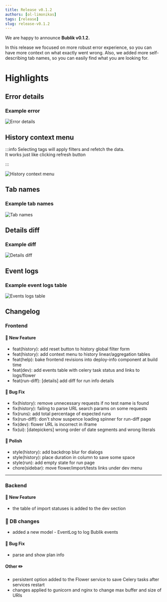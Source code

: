 ```yaml
---
title: Release v0.1.2
authors: [ol-limonikas]
tags: [release]
slug: release-v0.1.2
---
```


We are happy to announce **Bublik v0.1.2.**

In this release we focused on more robust error experience, so you can have more context on what exactly went wrong.
Also, we added more self-describing tab names, so you can easily find what you are looking for.

<!--truncate-->

# Highlights

## Error details

### Example error

![Error details](./img/history-error.png)

## History context menu

:::info
Selecting tags will apply filters and refetch the data. <br/>
It works just like clicking refresh button

:::

![History context menu](./img/history-context-menu.png)

## Tab names

### Example tab names

![Tab names](./img/tabs.png)

## Details diff

### Example diff

![Details diff](./img/details-diff.png)

## Event logs

### Example event logs table

![Events logs table](./img/event-log.png)

## Changelog

### Frontend

#### 🚀 New Feature

- feat(history): add reset button to history global filter form
- feat(history): add context menu to history linear/aggregation tables
- feat(help): bake frontend revisions into deploy-info component at build time
- feat(dev): add events table with celery task status and links to logs/flower
- feat(run-diff): [details] add diff for run info details

#### 🐛 Bug Fix

- fix(history): remove unnecessary requests if no test name is found
- fix(history): failing to parse URL search params on some requests
- fix(runs): add total percentage of expected runs
- fix(run-diff): don't show suspence loading spinner for run-diff page
- fix(dev): flower URL is incorrect in iframe
- fix(ui): [datepickers] wrong order of date segments and wrong literals

#### 💅 Polish

- style(history): add backdrop blur for dialogs
- style(history): place duration in column to save some space
- style(run): add empty state for run page
- chore(sidebar): move flower/import/tests links under dev menu

---

### Backend

#### 🚀 New Feature

- the table of import statuses is added to the dev section

### 💾 DB changes

- added a new model - EventLog to log Bublik events

#### 🐛 Bug Fix

- parse and show plan info

#### Other ✏️

- persistent option added to the Flower service to save Celery tasks after services restart
- changes applied to gunicorn and nginx to change max buffer and size of URIs
